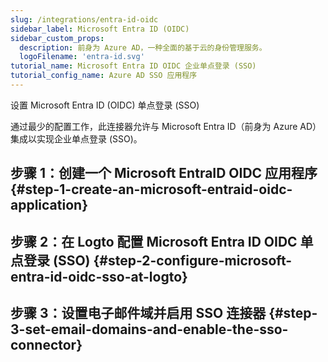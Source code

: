 ```yaml
---
slug: /integrations/entra-id-oidc
sidebar_label: Microsoft Entra ID (OIDC)
sidebar_custom_props:
  description: 前身为 Azure AD，一种全面的基于云的身份管理服务。
  logoFilename: 'entra-id.svg'
tutorial_name: Microsoft Entra ID OIDC 企业单点登录 (SSO)
tutorial_config_name: Azure AD SSO 应用程序
---
```




设置 Microsoft Entra ID (OIDC) 单点登录 (SSO)

通过最少的配置工作，此连接器允许与 Microsoft Entra ID（前身为 Azure AD）集成以实现企业单点登录 (SSO)。

<GuideTip />

## 步骤 1：创建一个 Microsoft EntraID OIDC 应用程序 \{#step-1-create-an-microsoft-entraid-oidc-application}

<Step1 />

## 步骤 2：在 Logto 配置 Microsoft Entra ID OIDC 单点登录 (SSO) \{#step-2-configure-microsoft-entra-id-oidc-sso-at-logto}

<Step2 />

## 步骤 3：设置电子邮件域并启用 SSO 连接器 \{#step-3-set-email-domains-and-enable-the-sso-connector}

<Step3 />
